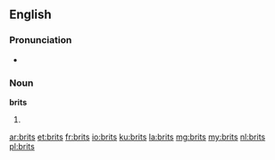 {{also|Brits}}
==English==
{{wikipedia}}

===Pronunciation===
* {{IPA|/bɹɪts/}}

===Noun===
'''brits'''

# {{plural of|brit}}

[[ar:brits]]
[[et:brits]]
[[fr:brits]]
[[io:brits]]
[[ku:brits]]
[[la:brits]]
[[mg:brits]]
[[my:brits]]
[[nl:brits]]
[[pl:brits]]